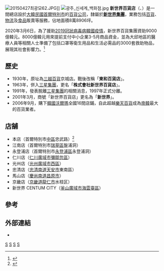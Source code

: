 {{dablink|此條目是關於南韓新世界集團旗下百貨公司之介紹。關於[[香港|香港]][[新世界發展|新世界發展]]集團旗下的同名百貨公司，請參見'''[[新世界百貨_(中國)|新世界百貨 (中國)]]'''。}}
{{Infobox Company
| company_name = 新世界百貨店
| native_name = {{lang|ko|신세계백화점}}<br>{{lang|ko|新世界百貨店}}
| company_logo = Shinsegae logo.svg
| company_type = 株式會社
| image = Shinsegae Department Store in Seoul.jpg
| image_caption = 首爾新世界百貨[[明洞|明洞]]本店
| image_size = 250px
| foundation = 1955年
| location = {{KOR}}[[首爾特別市|首爾特別市]]
| key_people = 
| area_served = {{KOR}}
| industry = [[服務業|服務業]]
| products = 百貨、物流、食品販賣
| revenue =
| operating_income =
| net_income =
| num_employees =
| parent = [[新世界集團|新世界集團]]
| subsid =
| homepage = [http://www.shinsegae.com 신세계백화점]
| footnotes =
}}
[[File:20150427최광모62.JPG|thumb]]]]
[[File:광주_신세계_백화점.jpg|thumb]]
'''新世界百貨店'''（{{lang-en|SHINSEGAE Co.Ltd}}、{{lang-ko|'''신세계백화점 / 新世界百貨店'''}}）是一間總店設於[[大韓民國|大韓民國]][[首爾特別市|首爾特別市]]的[[百貨公司|百貨公司]]，隸屬於'''[[新世界集團|新世界集團]]'''，業務包括[[百貨|百貨]]、[[物流|物流]]及[[食品|食品]]販賣等服務，佔地面積8萬8906坪。

2020年3月6日，為了援助[[2019冠狀病毒病韓國疫情|2019冠狀病毒病韓國疫情]]，新世界百貨集團資助9000億韓元。8000億韓元用來提前支付中小企業3-5月商品資金，並為大邱地區的醫療人員等相關人士準備了包括口罩等衛生用品和生活必需品的3000套救助物品，展現其社會影響力。<ref>{{Cite news|url=https://n.news.naver.com/article/215/0000853584|title="코로나19 극복 상생 위해" 신세계, 9000억 자금 푼다 |author=|date=|work=|publisher=|accessdate=2020-03-06|language=ko|format=}}</ref>

==歷史==
*1930年，原址為[[三越百貨|三越百貨]]京城店。戰後改稱「'''東和百貨店'''」。
*1963年，併入[[三星集團|三星集團]]，更名「'''株式會社新世界百貨店'''」。
*1991年，發表脫離[[三星集團|三星集團]]的相關消息，1997年正式分離。
*2001年3月，商號「新世界百貨店」更名為「'''新世界'''」。
*2006年9月，購下[[沃爾瑪|韓國沃爾瑪]]全國16間店鋪，自此超越[[樂天百貨|樂天百貨]]成為[[南韓|南韓]]最大的百貨業者。

==店舗==
*本店（首爾特別市[[中區_(首爾)|中區]]忠武路）<ref>{{cite web|url=http://www.shinsegae.com/store/main.jsp?storeCode=D01|title=본첨 점포안내|publisher=신새개|language=ko|location=서울|accessdate=2016-05-30|archive-date=2016-06-28|archive-url=https://web.archive.org/web/20160628005904/http://www.shinsegae.com/store/main.jsp?storeCode=D01|dead-url=no}}</ref>
*江南店（首爾特別市[[瑞草區|瑞草區]]盤浦洞）
*永登浦店（首爾特別市[[永登浦區|永登浦區]]永登浦洞）
*仁川店（[[仁川廣域市|仁川廣域市]][[彌鄒忽區|彌鄒忽區]]）
*光州店（[[光州廣域市|光州廣域市]][[西區_(光州)|西區]]）
*忠清店（[[忠清南道|忠清南道]][[天安市|天安市]]東南區）
*馬山店（[[慶尚南道|慶尚南道]][[昌原市|昌原市]]）
*京畿店（[[京畿道|京畿道]][[龍仁市|龍仁市]]水枝区）
*新世界 CENTUM CITY（[[釜山廣域市|釜山廣域市]][[海雲臺區|海雲臺區]]）

==參考==
{{REFLIST}}

== 外部連結 ==
*{{official|http://www.shinsegae.com}}

{{財閥}}
{{新世界集團}}
{{韓國百貨公司}}


[[Category:韓國百貨公司|S]]
[[Category:新世界集團|S]]
[[Category:1955年成立的公司|S]]
[[Category:韓國證券交易所上市公司|S]]